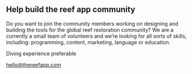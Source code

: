 

## Help build the reef app community

Do you want to join the community members working on designing and building the tools for the global reef restoration community? We are a currently a small team of volunteers and we’re looking for all sorts of skills, including: programming, content, marketing, language or education.

Diving experience preferable <Emoji symbol="🤿" label="snorkel"/>

<OutboundLink target="_blank" href="mailto:hello@thereefapp.com">hello@thereefapp.com</OutboundLink>